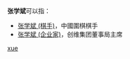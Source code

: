'''张学斌'''可以指：
* [[张学斌_(棋手)|张学斌 (棋手)]]，中國圍棋棋手
* [[张学斌_(企业家)|张学斌 (企业家)]]，创维集团董事局主席

{{disambig}}

[[Category:三字张姓人名消歧义|xue]]